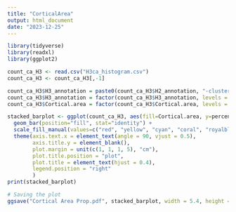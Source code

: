 ```yaml
---
title: "CorticalArea"
output: html_document
date: "2023-12-25"
---
```


```r
library(tidyverse)
library(readxl)
library(ggplot2)

count_ca_H3 <- read.csv("H3ca_histogram.csv")
count_ca_H3 <- count_ca_H3[,-1]
```

```r
count_ca_H3$H3_annotation = paste0(count_ca_H3$H2_annotation, "-cluster ", count_ca_H3$H3_cluster)
count_ca_H3$H3_annotation = factor(count_ca_H3$H3_annotation, levels = c('EN-IT-L3-cluster 0', 'EN-IT-L3-cluster 3', 'EN-IT-L3/4-cluster 3', 'EN-IT-L3/4-cluster 0', 'EN-ET-L5/6-cluster 4', 'EN-ET-L5/6-cluster 3', 'EN-ET-SP-2-cluster 1', 'EN-ET-SP-2-cluster 3'))
count_ca_H3$Cortical.area = factor(count_ca_H3$Cortical.area, levels = c("PFC", "PMC/M1", "Par", "Temp", "Occi"))
```


```r
stacked_barplot <- ggplot(count_ca_H3, aes(fill=Cortical.area, y=percent, x=H3_annotation)) + 
  geom_bar(position="fill", stat="identity") +
  scale_fill_manual(values=c("red", "yellow", "cyan", "coral", "royalblue")) +
  theme(axis.text.x = element_text(angle = 90, vjust = 0.5),
        axis.title.y = element_blank(),
        plot.margin = unit(c(1, 1, 1, 5), "cm"),
        plot.title.position = "plot",
        plot.title = element_text(hjust = 0.4),
        legend.position = "right"
        ) 
print(stacked_barplot)
```

```r
# Saving the plot
ggsave("Cortical Area Prop.pdf", stacked_barplot, width = 5.4, height = 3.8, units = "in")
```

